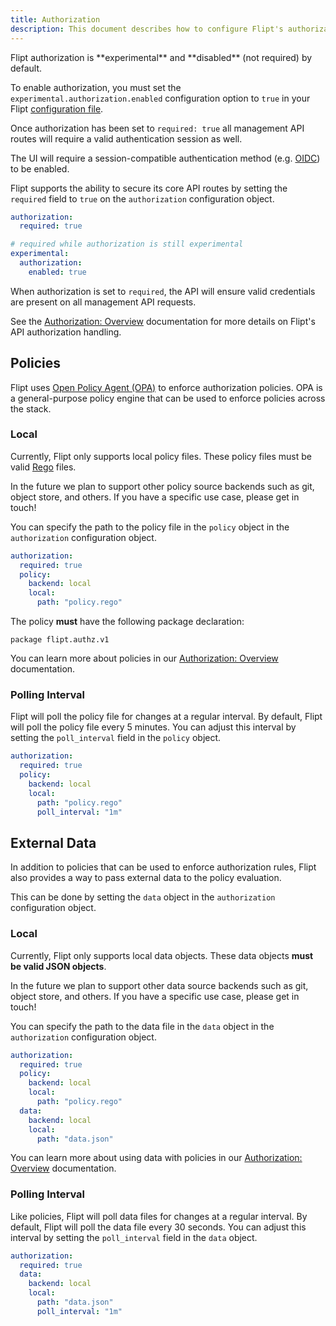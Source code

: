```yaml
---
title: Authorization
description: This document describes how to configure Flipt's authorization mechanisms.
---
```


<Warning>
Flipt authorization is **experimental** and **disabled** (not required) by default.

To enable authorization, you must set the `experimental.authorization.enabled` configuration option to `true` in your Flipt [configuration file](/configuration/overview#configuration-file).

Once authorization has been set to `required: true` all management API routes will require a valid authentication session as well.

The UI will require a session-compatible authentication method (e.g. [OIDC](/authentication/methods#openid-connect)) to be enabled.

</Warning>

Flipt supports the ability to secure its core API routes by setting the `required` field to `true` on the `authorization` configuration object.

```yaml config.yaml
authorization:
  required: true

# required while authorization is still experimental
experimental:
  authorization:
    enabled: true
```

When authorization is set to `required`, the API will ensure valid credentials are present on all management API requests.

See the [Authorization: Overview](/authorization/overview) documentation for more details on Flipt's API authorization handling.

## Policies

Flipt uses [Open Policy Agent (OPA)](https://www.openpolicyagent.org/) to enforce authorization policies. OPA is a general-purpose policy engine that can be used to enforce policies across the stack.

### Local

Currently, Flipt only supports local policy files. These policy files must be valid [Rego](https://www.openpolicyagent.org/docs/latest/policy-language/) files.

<Note>
  In the future we plan to support other policy source backends such as git,
  object store, and others. If you have a specific use case, please get in
  touch!
</Note>

You can specify the path to the policy file in the `policy` object in the `authorization` configuration object.

```yaml
authorization:
  required: true
  policy:
    backend: local
    local:
      path: "policy.rego"
```

The policy **must** have the following package declaration:

```rego policy.rego
package flipt.authz.v1
```

You can learn more about policies in our [Authorization: Overview](/authorization/overview#policies) documentation.

### Polling Interval

Flipt will poll the policy file for changes at a regular interval. By default, Flipt will poll the policy file every 5 minutes. You can adjust this interval by setting the `poll_interval` field in the `policy` object.

```yaml
authorization:
  required: true
  policy:
    backend: local
    local:
      path: "policy.rego"
      poll_interval: "1m"
```

## External Data

In addition to policies that can be used to enforce authorization rules, Flipt also provides a way to pass external data to the policy evaluation.

This can be done by setting the `data` object in the `authorization` configuration object.

### Local

Currently, Flipt only supports local data objects. These data objects **must be valid JSON objects**.

<Note>
  In the future we plan to support other data source backends such as git,
  object store, and others. If you have a specific use case, please get in
  touch!
</Note>

You can specify the path to the data file in the `data` object in the `authorization` configuration object.

```yaml
authorization:
  required: true
  policy:
    backend: local
    local:
      path: "policy.rego"
  data:
    backend: local
    local:
      path: "data.json"
```

You can learn more about using data with policies in our [Authorization: Overview](/authorization/overview#external-data) documentation.

### Polling Interval

Like policies, Flipt will poll data files for changes at a regular interval. By default, Flipt will poll the data file every 30 seconds. You can adjust this interval by setting the `poll_interval` field in the `data` object.

```yaml
authorization:
  required: true
  data:
    backend: local
    local:
      path: "data.json"
      poll_interval: "1m"
```
